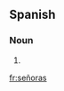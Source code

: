 ==Spanish==

===Noun===
{{infl|es|noun form|g=f|g2=p}}

# {{plural of|[[señora]]|lang=es|nocat=1}}

[[fr:señoras]]